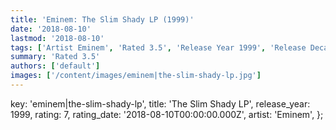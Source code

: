 ```yaml
---
title: 'Eminem: The Slim Shady LP (1999)'
date: '2018-08-10'
lastmod: '2018-08-10'
tags: ['Artist Eminem', 'Rated 3.5', 'Release Year 1999', 'Release Decade 1990']
summary: 'Rated 3.5'
authors: ['default']
images: ['/content/images/eminem|the-slim-shady-lp.jpg']
---
```


  key: 'eminem|the-slim-shady-lp',
  title: 'The Slim Shady LP',
  release_year: 1999,
  rating: 7,
  rating_date: '2018-08-10T00:00:00.000Z',
  artist: 'Eminem',
};

<MusicRating data={data} />
